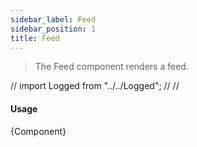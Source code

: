 ```yaml
---
sidebar_label: Feed
sidebar_position: 1
title: Feed
---
```


> The Feed component renders a feed.

// import Logged from "../../Logged";
//
// <Logged><Feed/></Logged>

#### Usage
 <CodeBlock className="language-jsx">{Component}</CodeBlock>